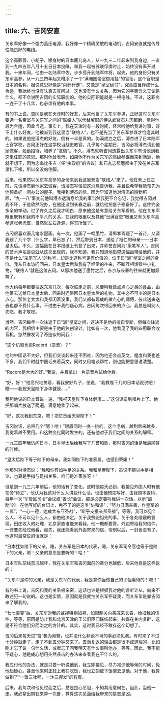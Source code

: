 ```yaml
---
---
---
```

title: 六、吉冈安直
---




关东军好像一个强力高压电源，我好像一个精确灵敏的电动机，吉冈安直就是传导性能良好的电线。

这个高颧骨、小胡子、矮身材的日本鹿儿岛人，从一九三二年起来到我身边，一直到一九四五年八月十五日日本投降，和我一起被苏联俘虏时止，始终没有离开过我。十来年间，他由一名陆军中佐，步步高升到陆军中将。起先，他的身份只有关东军高参，从一九三四年起又增添了一个“满洲国帝室御用挂”的官衔，这个官职是日本的名称，据说意思好像是“内廷行走”，又像是“皇室秘书”，究竟应当译成什么合适，我始终也没有认真去查问过。这也没有什么关系，因为它的字面含义无论是什么，都不会说明吉冈的实际职能的。他的实际职能就是一根电线。不过，这职务一连干了十几年，也必须有他的本事。

有的书上说，吉冈是我在天津时的好友，后来他当了关东军参谋，正好这时关东军要选一名帝室与关东军之间的“联络人”以代替解职的侍从武官石丸志都磨，觉得他最为合适，因此当选。事实上，我在天津时有一段时间，经常听他给我讲时事，谈不上什么好友，他被派到我这里当“联络人”，也不是先当了关东军参谋才恰逢其时的。如果说他是溥杰的好友，倒有一半是真的。伪满成立之后，溥杰进了日本陆军士官学校，吉冈正好在这学校当战史教官。几乎每个星期日，吉冈必将溥杰请到他家做客，殷勤招待，培养了“友情”。不久，溥杰就听吉冈透露出关东军有请他到我这里任职的意思。那时他曾表示，如果他不作为关东军的高级参谋而来到满洲，他就不想干，因为忠岛比多吉（任“执政府”的咨议）和石丸志都磨都由于没在关东军里扎下根，所以全没站住脚。

后来，他果然以关东军高参的身份来到我这里充当“联络人”来了。他在未上任之前，先请溥杰到他家去做客，请溥杰写信把这消息告诉我，并且说希望我能预先为他预备好一间办公的屋子。我接到溥杰的信，因为早知道他对溥杰的殷勤照顾，“九·一八”事变前他叫溥杰透消息给我的事当然我更不会忘记，我觉得吉冈对我不坏，于是欣然照办，在他还没到长春之前，就给他把屋子预备好了。这件完全多余的举动，过了许久之后我才明白，原来他这是有意给关东军看的。他在关东军眼里既有和我的不平凡的关系，在我的眼里以及其他“日满官吏”眼里又有关东军高参这张老虎皮，自然就左右逢源，得其所哉了。

吉冈很喜欢画几笔水墨画。有一次，他画了一幅墨竹，请郑孝胥题了一首诗，又请我题了几个字（什么字，早已忘了），然后带到日本，送给了裕仁的母亲——日本皇太后。不久，这幅画在日本报纸上刊登了出来，并称誉吉冈为“采笔军人”。吉冈的艺术声名是否就从这次出现的，我不知道，我只知道他指望这幅画带给他的，并不是什么“采笔军人”的称号，却是比这称号更有价值的，位于日“满”皇室之间的身价。我从日本访问回来，日本皇太后和我有了经常的往来，不断互相馈赠些小礼物，“联络人”就是这位吉冈。从那次他送了墨竹之后，东京与长春的往来就更加频繁了。

他大约每年都要往返东京几次，每次临走之前，总要叫我做点点心之类的食品，由他带去送给日本皇太后，回来时还带回日本皇太后的礼物，其中必不可少的是日本点心。那位老太太和我都闲着没事，我们又都有现成的做点心的师傅，彼此送来送去也都不费什么事。不过由于我的疑心病，吉冈每次带回来的点心，我总是叫别人先吃，我才敢吃。

当然，吉冈每年一次往返于日“满”皇室之间，这决不是他的擅自专断，但每次往返的内容，我相信主要是由于他的独创设计。比如有一次，他看见了我的四用联合收音机，忽然像发现了奇迹似的问我：

“这个机器也能Record（录音）？”

他的中国话不大好，但我们交谈起来还不困难，因为他还会点英文，程度和我也差不多，我们平时就中国话夹着英文，同时又用笔谈帮忙，倒也能把意思说清楚。

“Record是大大的好。”我说，并且拿出一片录音片试给他看。

“好，好！”他高兴地笑着，看我安好片子，便说，“我教陛下几句日本话说说吧！嗯——我祝天皇陛下身体健康……”

我照他说的日本音说一遍，“我祝天皇陛下身体健康……”这句话录到唱片上了。他把那唱片放送了两遍，满意地拿了起来。

“好，这次我到东京，嗯！把它贡给天皇陛下！”

吉冈说话，总带几个“嗯！哈！”眼眉同时一挑一挑的。这个毛病，越到后来越多，我觉着越不受用。和这种变化同时发生的，还有他对于我们之间的关系的解释。

一九三四年我访问日本，日本皇太后给我写了几首和歌，那时吉冈的话是我最顺耳的时候。

“皇太后陛下等于陛下的母亲，我如同陛下的准家属，也感到荣耀！”

他那时对溥杰说：“我和你有如手足的关系。我和皇帝陛下，虽说不能以手足相论，也算是手指与足指关系。咱们是准家族呀！”

但是到一九三六年前后，他的话有了变化。这时他每天必到，我接见外国人时有他在旁“侍立”，他认为我该对什么人讲些什么话，也由他预先写好，由我照本宣科，每年一次“军管区司令”会议或“省长”会议，那是必定要叫我讲一次话，以示“鼓励”的。在他写好的台词上，免不了的是这类“协和语”：“努力日满亲善，作皇军的一翼”，“一心一德，达成大东亚圣战”，“断乎支援亲邦圣战”，等等。我可以见什么人、不可以见什么人，都由他决定。关于我祭祀祖先的事，关于各处陵寝的管理，田庄收入的处理，北京家族谁能来看我，他一概都要管。外边寄给我的信件，一律要先经过他看，起先，我还能看到外面寄来的信，帝制以后，一封也没有了。他这时最常说的话就是：

“日本犹如陛下的父亲，嗯，关东军是日本的代表，嗯，关东军司令官也等于是陛下的父亲，嗯！父亲的意思是要听的！哈！”

日本军队前线景况越坏，我在关东军和吉冈面前的辈分也越低，后来他竟是这样说的：

“关东军是你的父亲，我是关东军的代表，我是拿你当做自己的子侄看待的！嗯！”

有的书上说，吉冈和我的关系极亲密，这话也许是根据我对他的言听计从，向来不敢违犯一句说的。这也是实情，原因就是我就怕关东军怀疑我，而关东军是靠吉冈来了解我的。

“七七事变”后，关东军对我的监视特别加紧，如限制关内亲戚来长春，检扣我的信件，等等，原因是防止我和北京天津的王公旧臣们联结起来，共谋在关内复辟，这是不符合他们分而治之的方针的。其实，这时我已经不敢存这个幻想了。

吉冈后来每天进“宫”极为频繁，也并没什么非谈不可的事必须见我。有时来了不过十分钟就走了，走了不到五分钟又来了。去而复返的理由都是很不成道理的，比如刚才忘了说一句什么话，或者忘了问我明天有什么事叫他办，等等。因此，我不能不疑心，他是成心想用突然袭击的办法来查看我在干什么的。

我应付他的办法，就是只要一听说他到，我立即接见，尽力减少他等候的时间，免他起疑心。甚至他来时正赶上我在吃饭，我也立刻放下饭碗去见他。对于他，我算做到了“一饭三吐哺，一沐三握发”的程度。

后来，我每次和他见过面之后，总是提心吊胆，不知其用意何在。因此，当他一走，我必拿出铜钱来算一次卦，算算这次见面给我带来的是吉是凶。